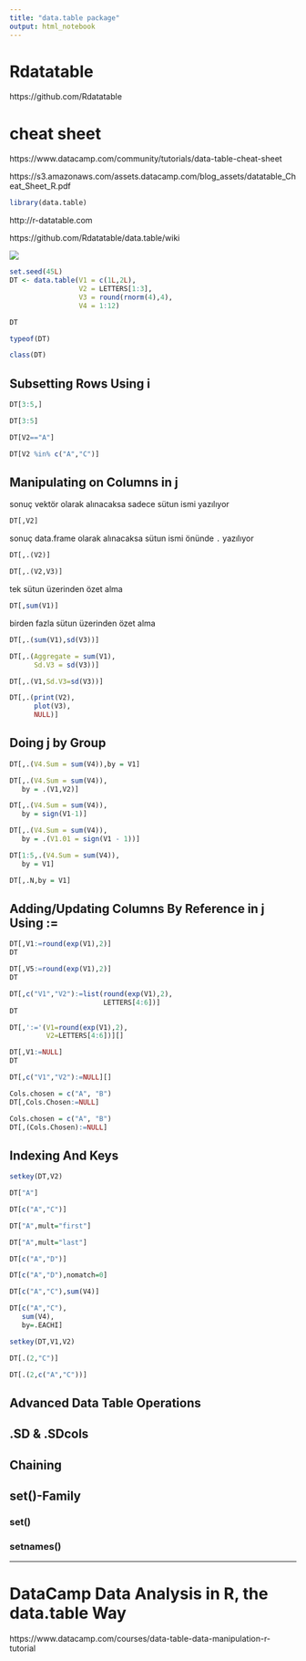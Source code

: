 ```yaml
---
title: "data.table package"
output: html_notebook
---
```



# Rdatatable

https://github.com/Rdatatable


# cheat sheet



https://www.datacamp.com/community/tutorials/data-table-cheat-sheet

https://s3.amazonaws.com/assets.datacamp.com/blog_assets/datatable_Cheat_Sheet_R.pdf


```r
library(data.table)
```
http://r-datatable.com

https://github.com/Rdatatable/data.table/wiki

[![](https://raw.githubusercontent.com/wiki/Rdatatable/data.table/pictures/syntax1.jpg)](https://github.com/Rdatatable/data.table/wiki/talks/ArunSrinivasanSatRdaysBudapest2016.pdf)


```r
set.seed(45L)
DT <- data.table(V1 = c(1L,2L),
                 V2 = LETTERS[1:3],
                 V3 = round(rnorm(4),4),
                 V4 = 1:12)
```


```r
DT
```



```r
typeof(DT)
```

```r
class(DT)
```





## Subsetting Rows Using i

```r
DT[3:5,]
```



```r
DT[3:5]
```

```r
DT[V2=="A"]
```


```r
DT[V2 %in% c("A","C")]
```


## Manipulating on Columns in j

sonuç vektör olarak alınacaksa sadece sütun ismi yazılıyor

```r
DT[,V2]
```

sonuç data.frame olarak alınacaksa sütun ismi önünde `.` yazılıyor

```r
DT[,.(V2)]
```



```r
DT[,.(V2,V3)]
```

tek sütun üzerinden özet alma

```r
DT[,sum(V1)]
```

birden fazla sütun üzerinden özet alma

```r
DT[,.(sum(V1),sd(V3))]
```

```r
DT[,.(Aggregate = sum(V1),
      Sd.V3 = sd(V3))]
```

```r
DT[,.(V1,Sd.V3=sd(V3))]
```

```r
DT[,.(print(V2),
      plot(V3),
      NULL)]
```


## Doing j by Group

```r
DT[,.(V4.Sum = sum(V4)),by = V1]
```


```r
DT[,.(V4.Sum = sum(V4)),
   by = .(V1,V2)]
```




```r
DT[,.(V4.Sum = sum(V4)),
   by = sign(V1-1)]
```



```r
DT[,.(V4.Sum = sum(V4)),
   by = .(V1.01 = sign(V1 - 1))]
```


```r
DT[1:5,.(V4.Sum = sum(V4)), 
   by = V1]
```

```r
DT[,.N,by = V1]
```

## Adding/Updating Columns By Reference in j Using :=

```r
DT[,V1:=round(exp(V1),2)]
DT
```


```r
DT[,V5:=round(exp(V1),2)]
DT
```


```r
DT[,c("V1","V2"):=list(round(exp(V1),2),
                       LETTERS[4:6])]
DT
```



```r
DT[,':='(V1=round(exp(V1),2),
         V2=LETTERS[4:6])][]
```


```r
DT[,V1:=NULL]
DT
```

```r
DT[,c("V1","V2"):=NULL][]
```


```r
Cols.chosen = c("A", "B")
DT[,Cols.Chosen:=NULL]
```

```r
Cols.chosen = c("A", "B")
DT[,(Cols.Chosen):=NULL]
```


## Indexing And Keys


```r
setkey(DT,V2)
```


```r
DT["A"]
```


```r
DT[c("A","C")]
```



```r
DT["A",mult="first"]
```


```r
DT["A",mult="last"]
```


```r
DT[c("A","D")]
```


```r
DT[c("A","D"),nomatch=0]
```


```r
DT[c("A","C"),sum(V4)]
```


```r
DT[c("A","C"),
   sum(V4),
   by=.EACHI]
```


```r
setkey(DT,V1,V2)
```


```r
DT[.(2,"C")]
```


```r
DT[.(2,c("A","C"))]
```


## Advanced Data Table Operations



## .SD & .SDcols


## Chaining


## set()-Family

### set()

### setnames()












































---

# DataCamp Data Analysis in R, the data.table Way

https://www.datacamp.com/courses/data-table-data-manipulation-r-tutorial


